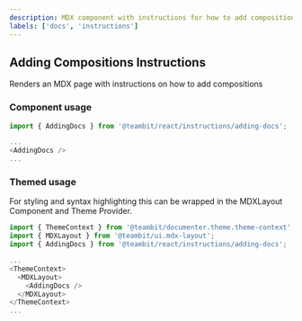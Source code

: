 ```yaml
---
description: MDX component with instructions for how to add compositions
labels: ['docs', 'instructions']
---
```


## Adding Compositions Instructions

Renders an MDX page with instructions on how to add compositions

### Component usage

```js
import { AddingDocs } from '@teambit/react/instructions/adding-docs';

...
<AddingDocs />
...
```

### Themed usage

For styling and syntax highlighting this can be wrapped in the MDXLayout Component and Theme Provider.

```js
import { ThemeContext } from '@teambit/documenter.theme.theme-context';
import { MDXLayout } from '@teambit/ui.mdx-layout';
import { AddingDocs } from '@teambit/react/instructions/adding-docs';

...
<ThemeContext>
  <MDXLayout>
    <AddingDocs />
  </MDXLayout>
</ThemeContext>
...
```
